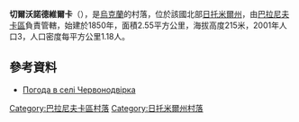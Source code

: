 {{coord|50|25|14|N|27|47|16|E|scale:30000|display=title}}

'''切爾沃諾德維爾卡'''（{{lang-uk|Червонодвірка}}），是[[烏克蘭|烏克蘭]]的村落，位於該國北部[[日托米爾州|日托米爾州]]，由[[巴拉尼夫卡區|巴拉尼夫卡區]]負責管轄，始建於1850年，面積2.55平方公里，海拔高度215米，2001年人口3，人口密度每平方公里1.18人。

==參考資料==
* [http://weather.in.ua/ua/zhitomirskaja/28179 Погода в селі Червонодвірка] {{Wayback|url=http://weather.in.ua/ua/zhitomirskaja/28179 |date=20180701222330 }}

{{DEFAULTSORT:Червонодвірка}}
[[Category:巴拉尼夫卡區村落|Category:巴拉尼夫卡區村落]]
[[Category:日托米爾州村落|Category:日托米爾州村落]]


{{Zhytomyr-geo-stub}}